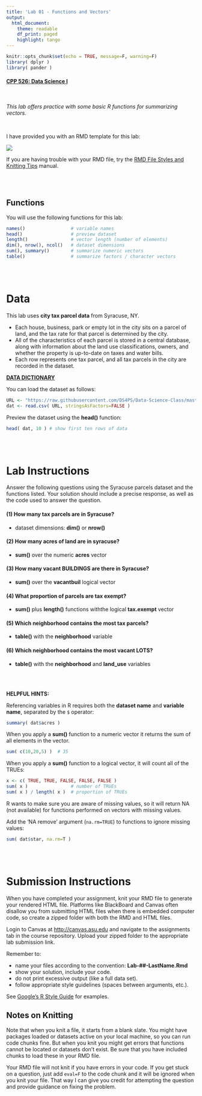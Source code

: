 ```yaml
---
title: 'Lab 01 - Functions and Vectors'
output:
  html_document:
    theme: readable
    df_print: paged
    highlight: tango
---
```


```r
knitr::opts_chunk$set(echo = TRUE, message=F, warning=F)
library( dplyr )
library( pander )
```

#### [CPP 526: Data Science I](https://ds4ps.org/cpp-526-fall-2019/)

<br>

*This lab offers practice with some basic R functions for summarizing vectors.*

<br>

I have provided you with an RMD template for this lab: 


[![](images/download.png)](https://www.dropbox.com/s/43dj0oszgg34clc/Lab-01-LastName.Rmd?dl=1)


If you are having trouble with your RMD file, try the [RMD File Styles and Knitting Tips](https://ds4ps.org/cpp-526-fall-2019/labs/r-markdown-files.html) manual.

<br><br>

## Functions

You will use the following functions for this lab: 

```r
names()                 # variable names
head()                  # preview dataset
length()                # vector length (number of elements)
dim(), nrow(), ncol()   # dataset dimensions
sum(), summary()        # summarize numeric vectors
table()                 # summarize factors / character vectors
```

<br><br>



# Data

This lab uses **city tax parcel data** from Syracuse, NY.

* Each house, business, park or empty lot in the city sits on a parcel of land, and the tax rate for that parcel is determined by the city. 
* All of the characteristics of each parcel is stored in a central database, along with information about the land use classifications, owners, and whether the property is up-to-date on taxes and water bills.  
* Each row represents one tax parcel, and all tax parcels in the city are recorded in the dataset.  

[**DATA DICTIONARY**](https://ds4ps.github.io/Data-Science-Class/DATA/syr_parcels.html)

You can load the dataset as follows: 

```r
URL <- "https://raw.githubusercontent.com/DS4PS/Data-Science-Class/master/DATA/syr_parcels.csv"
dat <- read.csv( URL, stringsAsFactors=FALSE )
```

Preview the dataset using the **head()** function:

```r
head( dat, 10 ) # show first ten rows of data
```



<br><br>

# Lab Instructions

Answer the following questions using the Syracuse parcels dataset and the functions listed. Your solution should include a precise response, as well as the code used to answer the question.


#### (1) How many tax parcels are in Syracuse? 
    
* dataset dimensions: **dim()** or **nrow()** 
    
#### (2) How many acres of land are in syracuse?

* **sum()** over the numeric **acres** vector
    
#### (3) How many vacant BUILDINGS are there in Syracuse?

* **sum()** over the **vacantbuil** logical vector
    
#### (4) What proportion of parcels are tax exempt?

* **sum()** plus **length()** functions withthe logical **tax.exempt** vector
    
#### (5) Which neighborhood contains the most tax parcels?

* **table()** with the **neighborhood** variable
    
#### (6) Which neighborhood contains the most vacant LOTS?

* **table()** with the **neighborhood** and **land_use** variables


<br>
<br>

**HELPFUL HINTS:**

Referencing variables in R requires both the **dataset name** and **variable name**, separated by the `$` operator:

```r
summary( dat$acres )
```

When you apply a **sum()** function to a numeric vector it returns the sum of all elements in the vector. 

```r
sum( c(10,20,5) )  # 35
```

When you apply a **sum()** function to a logical vector, it will count all of the TRUEs:

```r
x <- c( TRUE, TRUE, FALSE, FALSE, FALSE )
sum( x )                # number of TRUEs
sum( x ) / length( x )  # proportion of TRUEs
```


R wants to make sure you are aware of missing values, so it will return NA (not available) for functions performed on vectors with missing values. 

Add the 'NA remove' argument (`na.rm=TRUE`) to functions to ignore missing values: 

```r
sum( dat$star, na.rm=T )
```





<br><br>

# Submission Instructions

When you have completed your assignment, knit your RMD file to generate your rendered HTML file. Platforms like BlackBoard and Canvas often disallow you from submitting HTML files when there is embedded computer code, so create a zipped folder with both the RMD and HTML files.

Login to Canvas at <http://canvas.asu.edu> and navigate to the assignments tab in the course repository. Upload your zipped folder to the appropriate lab submission link.

Remember to:

* name your files according to the convention: **Lab-##-LastName.Rmd**
* show your solution, include your code.
* do not print excessive output (like a full data set).
* follow appropriate style guidelines (spaces between arguments, etc.).

See [Google's R Style Guide](https://google.github.io/styleguide/Rguide.xml) for examples.

## Notes on Knitting

Note that when you knit a file, it starts from a blank slate. You might have packages loaded or datasets active on your local machine, so you can run code chunks fine. But when you knit you might get errors that functions cannot be located or datasets don't exist. Be sure that you have included chunks to load these in your RMD file.

Your RMD file will not knit if you have errors in your code. If you get stuck on a question, just add `eval=F` to the code chunk and it will be ignored when you knit your file. That way I can give you credit for attempting the question and provide guidance on fixing the problem.


<br>
<br>

